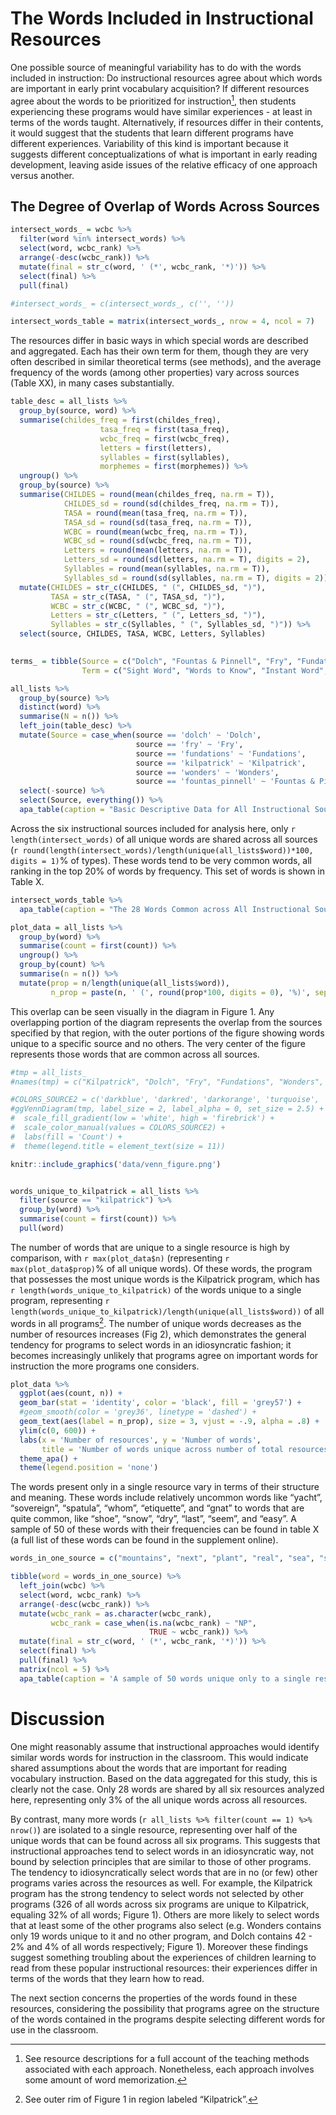 # The Words Included in Instructional Resources

One possible source of meaningful variability has to do with the words included in instruction: Do instructional resources agree about which words are important in early print vocabulary acquisition? If different resources agree about the words to be prioritized for instruction[^overlap-1], then students experiencing these programs would have similar experiences - at least in terms of the words taught. Alternatively, if resources differ in their contents, it would suggest that the students that learn different programs have different experiences. Variability of this kind is important because it suggests different conceptualizations of what is important in early reading development, leaving aside issues of the relative efficacy of one approach versus another.

[^overlap-1]: See resource descriptions for a full account of the teaching methods associated with each approach. Nonetheless, each approach involves some amount of word memorization.

## The Degree of Overlap of Words Across Sources

```r

intersect_words_ = wcbc %>% 
  filter(word %in% intersect_words) %>% 
  select(word, wcbc_rank) %>% 
  arrange(-desc(wcbc_rank)) %>% 
  mutate(final = str_c(word, ' (*', wcbc_rank, '*)')) %>% 
  select(final) %>% 
  pull(final)

#intersect_words_ = c(intersect_words_, c('', ''))

intersect_words_table = matrix(intersect_words_, nrow = 4, ncol = 7)

```

The resources differ in basic ways in which special words are described and aggregated. Each has their own term for them, though they are very often described in similar theoretical terms (see methods), and the average frequency of the words (among other properties) vary across sources (Table XX), in many cases substantially.

```r
table_desc = all_lists %>% 
  group_by(source, word) %>% 
  summarise(childes_freq = first(childes_freq),
                    tasa_freq = first(tasa_freq),
                    wcbc_freq = first(wcbc_freq),
                    letters = first(letters),
                    syllables = first(syllables),
                    morphemes = first(morphemes)) %>% 
  ungroup() %>% 
  group_by(source) %>% 
  summarise(CHILDES = round(mean(childes_freq, na.rm = T)),
            CHILDES_sd = round(sd(childes_freq, na.rm = T)),
            TASA = round(mean(tasa_freq, na.rm = T)),
            TASA_sd = round(sd(tasa_freq, na.rm = T)),
            WCBC = round(mean(wcbc_freq, na.rm = T)),
            WCBC_sd = round(sd(wcbc_freq, na.rm = T)),
            Letters = round(mean(letters, na.rm = T)),
            Letters_sd = round(sd(letters, na.rm = T), digits = 2),
            Syllables = round(mean(syllables, na.rm = T)),
            Syllables_sd = round(sd(syllables, na.rm = T), digits = 2)) %>% 
  mutate(CHILDES = str_c(CHILDES, " (", CHILDES_sd, ")"),
         TASA = str_c(TASA, " (", TASA_sd, ")"),
         WCBC = str_c(WCBC, " (", WCBC_sd, ")"),
         Letters = str_c(Letters, " (", Letters_sd, ")"),
         Syllables = str_c(Syllables, " (", Syllables_sd, ")")) %>% 
  select(source, CHILDES, TASA, WCBC, Letters, Syllables)
      

terms_ = tibble(Source = c("Dolch", "Fountas & Pinnell", "Fry", "Fundations", "Kilpatrick", "Wonders"),
                Term = c("Sight Word", "Words to Know", "Instant Word", "Trick Word", "Irregular Words", "High Frequency Words"))

all_lists %>% 
  group_by(source) %>% 
  distinct(word) %>% 
  summarise(N = n()) %>%
  left_join(table_desc) %>% 
  mutate(Source = case_when(source == 'dolch' ~ 'Dolch',
                            source == 'fry' ~ 'Fry',
                            source == 'fundations' ~ 'Fundations',
                            source == 'kilpatrick' ~ 'Kilpatrick',
                            source == 'wonders' ~ 'Wonders',
                            source == 'fountas_pinnell' ~ 'Fountas & Pinnell')) %>% 
  select(-source) %>% 
  select(Source, everything()) %>% 
  apa_table(caption = "Basic Descriptive Data for All Instructional Sources")

```

Across the six instructional sources included for analysis here, only `r length(intersect_words)` of all unique words are shared across all sources (`r round(length(intersect_words)/length(unique(all_lists$word))*100, digits = 1)`% of types). These words tend to be very common words, all ranking in the top 20% of words by frequency. This set of words is shown in Table X.

```r
intersect_words_table %>% 
  apa_table(caption = "The 28 Words Common across All Instructional Sources with Rank Frequency", note = "Words are arranged in descending frequency, and rank frequency is provided in parentheses and is calculated from Wisconsin Children's Book Corpus.", col.names = NULL, escape = FALSE)
```

```r
plot_data = all_lists %>% 
  group_by(word) %>% 
  summarise(count = first(count)) %>%
  ungroup() %>% 
  group_by(count) %>% 
  summarise(n = n()) %>% 
  mutate(prop = n/length(unique(all_lists$word)),
         n_prop = paste(n, ' (', round(prop*100, digits = 0), '%)', sep = ''))

```

This overlap can be seen visually in the diagram in Figure 1. Any overlapping portion of the diagram represents the overlap from the sources specified by that region, with the outer portions of the figure showing words unique to a specific source and no others. The very center of the figure represents those words that are common across all sources.

```r

#tmp = all_lists_
#names(tmp) = c("Kilpatrick", "Dolch", "Fry", "Fundations", "Wonders", "Fountas & Pinnell")

#COLORS_SOURCE2 = c('darkblue', 'darkred', 'darkorange', 'turquoise', 'red', 'green')
#ggVennDiagram(tmp, label_size = 2, label_alpha = 0, set_size = 2.5) +
#  scale_fill_gradient(low = 'white', high = 'firebrick') +
#  scale_color_manual(values = COLORS_SOURCE2) +
#  labs(fill = 'Count') +
#  theme(legend.title = element_text(size = 11))

knitr::include_graphics('data/venn_figure.png')


words_unique_to_kilpatrick = all_lists %>% 
  filter(source == "kilpatrick") %>% 
  group_by(word) %>% 
  summarise(count = first(count)) %>% 
  pull(word)

```

The number of words that are unique to a single resource is high by comparison, with `r max(plot_data$n)` (representing `r max(plot_data$prop)`% of all unique words). Of these words, the program that possesses the most unique words is the Kilpatrick program, which has `r length(words_unique_to_kilpatrick)` of the words unique to a single program, representing `r length(words_unique_to_kilpatrick)/length(unique(all_lists$word))` of all words in all programs[^overlap-2]. The number of unique words decreases as the number of resources increases (Fig 2), which demonstrates the general tendency for programs to select words in an idiosyncratic fashion; it becomes increasingly unlikely that programs agree on important words for instruction the more programs one considers.

[^overlap-2]: See outer rim of Figure 1 in region labeled "Kilpatrick".

```r
plot_data %>% 
  ggplot(aes(count, n)) +
  geom_bar(stat = 'identity', color = 'black', fill = 'grey57') +
  #geom_smooth(color = 'grey36', linetype = 'dashed') +
  geom_text(aes(label = n_prop), size = 3, vjust = -.9, alpha = .8) +
  ylim(c(0, 600)) +
  labs(x = 'Number of resources', y = 'Number of words',
       title = 'Number of words unique across number of total resources') +
  theme_apa() +
  theme(legend.position = 'none')
```

The words present only in a single resource vary in terms of their structure and meaning. These words include relatively uncommon words like "yacht", "sovereign", "spatula", "whom", "etiquette", and "gnat" to words that are quite common, like "shoe", "snow", "dry", "last", "seem", and "easy". A sample of 50 of these words with their frequencies can be found in table X (a full list of these words can be found in the supplement online).

```r
words_in_one_source = c("mountains", "next", "plant", "real", "sea", "seem", "state", "area", "birds", "covered", "cried", "easy", "figure", "himself", "hours", "king", "map", "mark", "music", "north", "numeral", "pattern", "plan", "products", "pulled", "reached", "rock",  "room", "stand", "step",  "told",  "town", "travel", "unit",  "usually",    "vowel", "waves", "breakfast", "cousin", "dance", "daughter", "neighbor", "library", "paste", "ache", "acne", "acreage", "actual", "aisle", "algae")

```

```r

tibble(word = words_in_one_source) %>% 
  left_join(wcbc) %>% 
  select(word, wcbc_rank) %>%
  arrange(-desc(wcbc_rank)) %>%
  mutate(wcbc_rank = as.character(wcbc_rank),
         wcbc_rank = case_when(is.na(wcbc_rank) ~ "NP",
                               TRUE ~ wcbc_rank)) %>%
  mutate(final = str_c(word, ' (*', wcbc_rank, '*)')) %>%
  select(final) %>% 
  pull(final) %>% 
  matrix(ncol = 5) %>% 
  apa_table(caption = 'A sample of 50 words unique only to a single resource (an no other resources) is shown. Words are provided with measures of rank frequency taken from the WCBC. Words that are not present in that corpus are marked with "NR", indicating that they are very infrequent in texts written for children.', col.names = NULL)

```

# Discussion

One might reasonably assume that instructional approaches would identify similar words words for instruction in the classroom. This would indicate shared assumptions about the words that are important for reading vocabulary instruction. Based on the data aggregated for this study, this is clearly not the case. Only 28 words are shared by all six resources analyzed here, representing only 3% of the all unique words across all resources.

By contrast, many more words (`r all_lists %>% filter(count == 1) %>%  nrow()`) are isolated to a single resource, representing over half of the unique words that can be found across all six programs. This suggests that instructional approaches tend to select words in an idiosyncratic way, not bound by selection principles that are similar to those of other programs. The tendency to idiosyncratically select words that are in no (or few) other programs varies across the resources as well. For example, the Kilpatrick program has the strong tendency to select words not selected by other programs (326 of all words across six programs are unique to Kilpatrick, equaling 32% of all words; Figure 1). Others are more likely to select words that at least some of the other programs also select (e.g. Wonders contains only 19 words unique to it and no other program, and Dolch contains 42 - 2% and 4% of all words respectively; Figure 1). Moreover these findings suggest something troubling about the experiences of children learning to read from these popular instructional resources: their experiences differ in terms of the words that they learn how to read.

The next section concerns the properties of the words found in these resources, considering the possibility that programs agree on the structure of the words contained in the programs despite selecting different words for use in the classroom.
